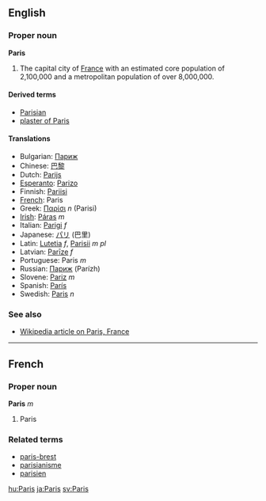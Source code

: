 ==English==
===Proper noun===
'''Paris'''

# The capital city of [[France]] with an estimated core population of 2,100,000 and a metropolitan population of over 8,000,000.

====Derived terms====
*[[Parisian]]
*[[plaster of Paris]]<!-- capitalization? -->

====Translations====
*Bulgarian: [[Париж]]
*Chinese: [[巴黎]]
*Dutch: [[Parijs]]
*[[Esperanto]]: [[Parizo]]
*Finnish: [[Pariisi]]
*[[French]]: Paris
*Greek: [[Παρίσι]] ''n'' (Parisi)
*[[Irish]]: [[Páras]] ''m''
*Italian: [[Parigi]] ''f''
*Japanese: [[パリ]] (巴里)
*Latin: [[Lutetia]] ''f'', [[Parisii]] ''m pl''
*Latvian: [[Parīze]] ''f''
*Portuguese: Paris ''m''
*Russian: [[Париж]] (Parízh)
*Slovene: [[Pariz]] ''m''
*Spanish: [[París]]
*Swedish: [[Paris]] ''n''

===See also===
*[[w:Paris, France|Wikipedia article on Paris, France]]
----

==French==
===Proper noun===
'''Paris''' ''m''

# Paris

===Related terms===
*[[paris-brest]]
*[[parisianisme]]
*[[parisien]]

[[hu:Paris]]
[[ja:Paris]]
[[sv:Paris]]